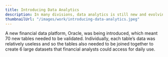 ```yaml
---
title: Introducing Data Analytics
description: In many divisions, data analytics is still new and evolving. As a member of the Data Strategy team, I created a mission statement and a prioritization framework for future use cases to optimize our limited resources.
thumbnailUrl: "/images/work/introducing-data-analytics.jpeg"
---
```


<Text textStyle="paragraph">
	A new financial data platform, Oracle, was being introduced, which meant 70
	new tables needed to be validated. Individually, each table’s data was
	relatively useless and so the tables also needed to be joined together to
	create 6 large datasets that financial analysts could access for daily use.
</Text>

